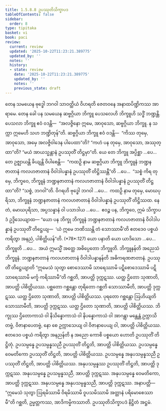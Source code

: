 ```yaml
---
title: 1.5.8.8 ဥပဿုတိသိက္ခာပဒ
tableOfContents: false
sidebar:
  order: 8
type: tipitaka
basket: vi
book: paci
review:
  current: review
  updated: '2025-10-22T11:23:21.389775'
  updated_by: ''
  notes: ''
  history:
  - state: review
    date: '2025-10-22T11:23:21.389775'
    updated_by: ''
    notes: ''
    previous_state: draft
---
```



<ReviewStatus review={frontmatter.review} showDetails={true} />

<HypothesisAnnotation frontmatter={frontmatter} />

<DynamicBreadcrumb />

<Division number="469" book="paci" e="ch" v="2" p="197">

<Paragraph number="1391" book="paci">
တေန သမယေန ဗုဒ္ဓေါ ဘဂဝါ သာဝတ္ထိယံ ဝိဟရတိ ဇေတဝနေ အနာထပိဏ္ဍိကဿ အာရာမေ. တေန ခေါ ပန သမယေန ဆဗ္ဗဂ္ဂိယာ ဘိက္ခူ ပေသလေဟိ ဘိက္ခူဟိ သဒ္ဓိံ ဘဏ္ဍန္တိ. ပေသလာ ဘိက္ခူ ဧဝံ ဝဒန္တိ—  “အလဇ္ဇိနော ဣမေ, အာဝုသော, ဆဗ္ဗဂ္ဂိယာ ဘိက္ခူ. န သက္ကာ ဣမေဟိ သဟ ဘဏ္ဍိတုန်”တိ. ဆဗ္ဗဂ္ဂိယာ ဘိက္ခူ ဧဝံ ဝဒန္တိ—  “ကိဿ တုမှေ, အာဝုသော, အမှေ အလဇ္ဇိဝါဒေန ပါပေထာ”တိ? “ကဟံ ပန တုမှေ, အာဝုသော, အဿုတ္ထာ”တိ? “မယံ အာယသ္မန္တာနံ ဥပဿုတိံ တိဋ္ဌမှာ”တိ.
</Paragraph>

<Paragraph number="1392" book="paci">
ယေ တေ ဘိက္ခူ အပ္ပိစ္ဆာ …ပေ…  တေ ဥဇ္ဈာယန္တိ ခိယျန္တိ ဝိပါစေန္တိ—  “ကထဉှိ နာမ ဆဗ္ဗဂ္ဂိယာ ဘိက္ခူ ဘိက္ခူနံ ဘဏ္ဍနဇာတာနံ ကလဟဇာတာနံ ဝိဝါဒါပန္နာနံ ဥပဿုတိံ တိဋ္ဌိဿန္တီ”တိ …ပေ…  “သစ္စံ ကိရ တုမှေ, ဘိက္ခဝေ, ဘိက္ခူနံ ဘဏ္ဍနဇာတာနံ ကလဟဇာတာနံ ဝိဝါဒါပန္နာနံ ဥပဿုတိံ တိဋ္ဌထာ”တိ? “သစ္စံ, ဘဂဝါ”တိ. ဝိဂရဟိ ဗုဒ္ဓေါ ဘဂဝါ …ပေ…  ကထဉှိ နာမ တုမှေ, မောဃပုရိသာ, ဘိက္ခူနံ ဘဏ္ဍနဇာတာနံ ကလဟဇာတာနံ ဝိဝါဒါပန္နာနံ ဥပဿုတိံ တိဋ္ဌိဿထ. နေတံ, မောဃပုရိသာ, အပ္ပသန္နာနံ ဝါ ပသာဒါယ …ပေ…  ဧဝဉ္စ ပန, ဘိက္ခဝေ, ဣမံ သိက္ခာပဒံ ဥဒ္ဒိသေယျာထ—
</Paragraph>

</Division>
<Division number="470" book="paci" e="ch" v="2" p="197">

<Paragraph number="1393" book="paci">
<Emphasis>“ယော ပန ဘိက္ခု ဘိက္ခူနံ ဘဏ္ဍနဇာတာနံ ကလဟဇာတာနံ ဝိဝါဒါပန္နာနံ ဥပဿုတိံ တိဋ္ဌေယျ—  ‘ယံ ဣမေ ဘဏိဿန္တိ တံ သောဿာမီ’တိ ဧတဒေဝ ပစ္စယံ ကရိတွာ အနညံ, ပါစိတ္တိယန်”</Emphasis>တိ. (*78*:<Emphasis>127</Emphasis>)
</Paragraph>

</Division>
<Division number="471" book="paci" e="ch" v="2" p="197">

<Paragraph number="1394" book="paci">
<Emphasis>ယော ပနာ</Emphasis>တိ ယော ယာဒိသော …ပေ…  <Emphasis>ဘိက္ခူ</Emphasis>တိ …ပေ…  အယံ ဣမသ္မိံ အတ္ထေ အဓိပ္ပေတော ဘိက္ခူတိ.
</Paragraph>

<Paragraph number="1395" book="paci">
<Emphasis>ဘိက္ခူနန်</Emphasis>တိ အညေသံ ဘိက္ခူနံ.
</Paragraph>

<Paragraph number="1396" book="paci">
<Emphasis>ဘဏ္ဍနဇာတာနံ ကလဟဇာတာနံ ဝိဝါဒါပန္နာနန်</Emphasis>တိ အဓိကရဏဇာတာနံ.
</Paragraph>

<Paragraph number="1397" book="paci">
<Emphasis>ဥပဿုတိံ တိဋ္ဌေယျာ</Emphasis>တိ “ဣမေသံ သုတွာ စောဒေဿာမိ သာရေဿာမိ ပဋိစောဒေဿာမိ ပဋိသာရေဿာမိ မင်္ကူ ကရိဿာမီ”တိ ဂစ္ဆတိ, အာပတ္တိ ဒုက္ကဋဿ. ယတ္ထ ဌိတော သုဏာတိ, အာပတ္တိ ပါစိတ္တိယဿ. ပစ္ဆတော ဂစ္ဆန္တော တုရိတော ဂစ္ဆတိ သောဿာမီတိ, အာပတ္တိ ဒုက္ကဋဿ. ယတ္ထ ဌိတော သုဏာတိ, အာပတ္တိ ပါစိတ္တိယဿ. ပုရတော ဂစ္ဆန္တော ဩဟိယျတိ သောဿာမီတိ, အာပတ္တိ ဒုက္ကဋဿ. ယတ္ထ ဌိတော သုဏာတိ, အာပတ္တိ ပါစိတ္တိယဿ. ဘိက္ခုဿ ဌိတောကာသံ ဝါ နိသိန္နောကာသံ ဝါ နိပန္နောကာသံ ဝါ အာဂန္တွာ မန္တေန္တံ ဥက္ကာသိတဗ္ဗံ, ဝိဇာနာပေတဗ္ဗံ, နော စေ ဥက္ကာသေယျ ဝါ ဝိဇာနာပေယျ ဝါ, အာပတ္တိ ပါစိတ္တိယဿ.
</Paragraph>

<Paragraph number="1398" book="paci">
<Emphasis>ဧတဒေဝ ပစ္စယံ ကရိတွာ အနညန်</Emphasis>တိ န အညော ကောစိ ပစ္စယော ဟောတိ ဥပဿုတိံ တိဋ္ဌိတုံ.
</Paragraph>

</Division>
<Division number="472" book="paci" e="ch" v="2" p="198">

<Paragraph number="1399" book="paci">
ဥပသမ္ပန္နေ ဥပသမ္ပန္နသညီ ဥပဿုတိံ တိဋ္ဌတိ, အာပတ္တိ ပါစိတ္တိယဿ. ဥပသမ္ပန္နေ ဝေမတိကော ဥပဿုတိံ တိဋ္ဌတိ, အာပတ္တိ ပါစိတ္တိယဿ. ဥပသမ္ပန္နေ အနုပသမ္ပန္နသညီ ဥပဿုတိံ တိဋ္ဌတိ, အာပတ္တိ ပါစိတ္တိယဿ.
</Paragraph>

<Paragraph number="1400" book="paci">
အနုပသမ္ပန္နဿ ဥပဿုတိံ တိဋ္ဌတိ, အာပတ္တိ ဒုက္ကဋဿ. အနုပသမ္ပန္နေ ဥပသမ္ပန္နသညီ, အာပတ္တိ ဒုက္ကဋဿ. အနုပသမ္ပန္နေ ဝေမတိကော, အာပတ္တိ ဒုက္ကဋဿ. အနုပသမ္ပန္နေ အနုပသမ္ပန္နသညီ, အာပတ္တိ ဒုက္ကဋဿ.
</Paragraph>

</Division>
<Division number="473" book="paci" e="ch" v="2" p="198">

<Paragraph number="1401" book="paci">
အနာပတ္တိ—  “ဣမေသံ သုတွာ ဩရမိဿာမိ ဝိရမိဿာမိ ဝူပသမိဿာမိ အတ္တာနံ ပရိမောစေဿာမီ”တိ ဂစ္ဆတိ, ဥမ္မတ္တကဿ, အာဒိကမ္မိကဿာတိ.

</Paragraph>
</Division>

<Paragraph number="1402" type="center" book="paci">
ဥပဿုတိသိက္ခာပဒံ နိဋ္ဌိတံ အဋ္ဌမံ.
</Paragraph>